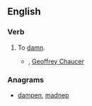 ==English==
{{rfv|If this is found only Chaucer, shouldn't this be Middle English?}}

===Verb===
{{en-verb|dampn|es}}

# {{context|transitive|obsolete|lang=en}} To [[damn]].
#* {{rfdate}}, [[w:Geoffrey Chaucer|Geoffrey Chaucer]]

===Anagrams===
* [[dampen#English|dampen]], [[madnep#English|madnep]]